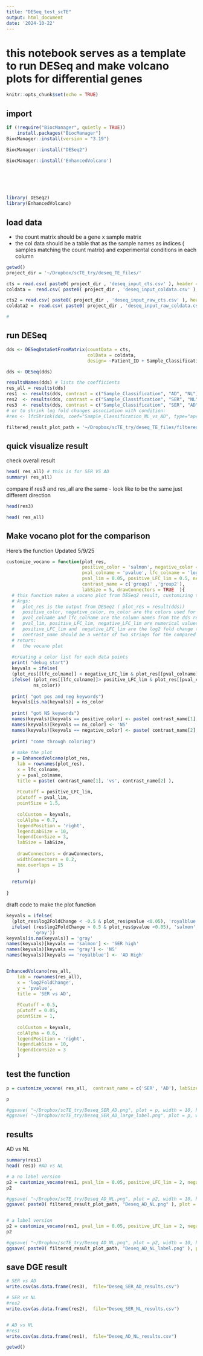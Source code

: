 ```yaml
---
title: "DESeq_test_scTE"
output: html_document
date: '2024-10-22'
---
```

# this notebook serves as a template to run DESeq and make volcano plots for differential genes

```r
knitr::opts_chunk$set(echo = TRUE)
```

## import 
```r


if (!require("BiocManager", quietly = TRUE))
    install.packages("BiocManager")
BiocManager::install(version = "3.19")

BiocManager::install("DESeq2")

BiocManager::install('EnhancedVolcano')






library( DESeq2)
library(EnhancedVolcano)

```

## load data
- the count matrix should be a gene x sample matrix 
- the col data should be a table that as the sample names as indices ( samples matching the count matrix) and experimental conditions in each column

```r
getwd()
project_dir = '~/Dropbox/scTE_try/deseq_TE_files/'

cts = read.csv( paste0( project_dir , 'deseq_input_cts.csv' ), header = TRUE,row.names = 1, check.names = FALSE )
coldata =  read.csv( paste0( project_dir , 'deseq_input_coldata.csv' ), stringsAsFactors = TRUE) 

cts2 = read.csv( paste0( project_dir , 'deseq_input_raw_cts.csv' ), header = TRUE,row.names = 1, check.names = FALSE )
coldata2 =  read.csv( paste0( project_dir , 'deseq_input_raw_coldata.csv' ), stringsAsFactors = TRUE) 

#
```

## run DESeq 
```r
dds <- DESeqDataSetFromMatrix(countData = cts,
                              colData = coldata,
                              design= ~Patient_ID + Sample_Classification)

dds <- DESeq(dds)

resultsNames(dds) # lists the coefficients
res_all = results(dds)
res1  <- results(dds, contrast = c("Sample_Classification", "AD", "NL"))
res2  <- results(dds, contrast = c("Sample_Classification", "SER", "NL"))
res3  <- results(dds, contrast = c("Sample_Classification", "SER", "AD"))
# or to shrink log fold changes association with condition:
#res <- lfcShrink(dds, coef="Sample_Classification_NL_vs_AD", type="apeglm")

filtered_result_plot_path = '~/Dropbox/scTE_try/deseq_TE_files/filtered_res_plots/'

```

## quick visualize result

check overall result
```r
head( res_all) # this is for SER VS AD
summary( res_all)
```
compare if res3 and res_all are the same
- look like to be the same just different direction
```r
head(res3)
```
```r
head( res_all)
```

## Make vocano plot for the comparison

Here's the function
Updated 5/9/25
```r
customize_vocano = function(plot_res, 
                            positive_color = 'salmon', negative_color = 'royalblue', ns_color = 'gray',
                            pval_colname = 'pvalue', lfc_colname = 'log2FoldChange', 
                            pval_lim = 0.05, positive_LFC_lim = 0.5, negative_LFC_lim = -0.5, 
                            contrast_name = c('group1' ,'group2'), 
                            labSize = 5, drawConnectors = TRUE  ){
  # this function makes a vocano plot from DESeq2 result, customizing the color scheme and thresholding limits for the LFC and p-vals
  # Args:
  #   plot_res is the output from DESeq2 ( plot_res = result(dds))
  #   positive_color, negative_color, ns_color are the colors used for the significant genes that are up, down or ns regulated in the comparison group
  #   pval_colname and lfc_colname are the column names from the dds result that would be used for the plot. Defaults are pvale and log2FolkdChange, but some times, might prefer padj as pvalues
  #   pval_lim, positive_LFC_lim, negative_LFC_lim are numerical values for the thresholds 
  #   positive_LFC_lim and  negative_LFC_lim are the log2 fold change thresholds 
  #   contrast_name should be a vector of two strings for the compared variable names in the same order as DESeq output ( eg. ['SER', 'AD'])
  # return:
  #   the vocano plot
  
  #creating a color list for each data points
  print( "debug start")
  keyvals = ifelse( 
  (plot_res[[lfc_colname]] < negative_LFC_lim & plot_res[[pval_colname]] < pval_lim), negative_color, 
  ifelse( (plot_res[[lfc_colname]]> positive_LFC_lim & plot_res[[pval_colname]] < pval_lim), positive_color,
          ns_color))
  
  print( "got pos and neg keywords")
  keyvals[is.na(keyvals)] = ns_color
  
  print( "got NS keywords")
  names(keyvals)[keyvals == positive_color] <- paste( contrast_name[1], 'High')
  names(keyvals)[keyvals == ns_color] <- 'NS'
  names(keyvals)[keyvals == negative_color] <- paste( contrast_name[2], 'High')
  
  print( "come through coloring")
  
  # make the plot
  p = EnhancedVolcano(plot_res,
    lab = rownames(plot_res),
    x = lfc_colname,
    y = pval_colname,
    title = paste( contrast_name[1], 'vs', contrast_name[2] ), 
    
    FCcutoff = positive_LFC_lim, 
    pCutoff = pval_lim, 
    pointSize = 1.5,
    
    colCustom = keyvals,
    colAlpha = 0.7,
    legendPosition = 'right',
    legendLabSize = 10,
    legendIconSize = 3,
    labSize = labSize,
    
    drawConnectors = drawConnectors,
    widthConnectors = 0.2,
    max.overlaps = 15
    )
  
  return(p)
  
}

```


draft code to make the plot function
```r

keyvals = ifelse( 
  (plot_res$log2FoldChange < -0.5 & plot_res$pvalue <0.05), 'royalblue', 
  ifelse( (res$log2FoldChange > 0.5 & plot_res$pvalue <0.05), 'salmon',
          'gray'))
keyvals[is.na(keyvals)] = 'gray'
names(keyvals)[keyvals == 'salmon'] <- 'SER high'
names(keyvals)[keyvals == 'gray'] <- 'NS'
names(keyvals)[keyvals == 'royalblue'] <- 'AD High'


EnhancedVolcano(res_all,
    lab = rownames(res_all),
    x = 'log2FoldChange',
    y = 'pvalue',
    title = 'SER vs AD', 
    
    FCcutoff = 0.5, 
    pCutoff = 0.05, 
    pointSize = 1,
    
    colCustom = keyvals,
    colAlpha = 0.6,
    legendPosition = 'right',
    legendLabSize = 10,
    legendIconSize = 3
    )
```

## test the function
```r
p = customize_vocano( res_all,  contrast_name = c('SER', 'AD'), labSize = 8)

p

#ggsave( "~/Dropbox/scTE_try/Deseq_SER_AD.png", plot = p, width = 10, height =8, dpi = 300 )
#ggsave( "~/Dropbox/scTE_try/Deseq_SER_AD_large_label.png", plot = p, width = 10, height =8, dpi = 300 )

```



## results

AD vs NL
```r
summary(res1)
head( res1) #AD vs NL 
```

```r

# a no label version
p2 = customize_vocano(res1, pval_lim = 0.05, positive_LFC_lim = 2, negative_LFC_lim = -2,   contrast_name = c( 'AD', 'NL'), positive_color = 'royalblue', negative_color = 'orange', labSize = 0, drawConnectors = FALSE )
p2

#ggsave( "~/Dropbox/scTE_try/Deseq_AD_NL.png", plot = p2, width = 10, height =8, dpi = 300 )
ggsave( paste0( filtered_result_plot_path, "Deseq_AD_NL.png" ), plot = p2, width = 10, height =8, dpi = 300 )


# a label version
p2 = customize_vocano(res1, pval_lim = 0.05, positive_LFC_lim = 2, negative_LFC_lim = -2,   contrast_name = c( 'AD', 'NL'), positive_color = 'royalblue', negative_color = 'orange', labSize = 5, drawConnectors = TRUE )
p2

#ggsave( "~/Dropbox/scTE_try/Deseq_AD_NL.png", plot = p2, width = 10, height =8, dpi = 300 )
ggsave( paste0( filtered_result_plot_path, "Deseq_AD_NL_label.png" ), plot = p2, width = 10, height =8, dpi = 300 )

```



## save DGE result
```r
# SER vs AD
write.csv(as.data.frame(res3),  file="Deseq_SER_AD_results.csv")

# SER vs NL
#res2
write.csv(as.data.frame(res2),  file="Deseq_SER_NL_results.csv")


# AD vs NL
#res1
write.csv(as.data.frame(res1),  file="Deseq_AD_NL_results.csv")

getwd()
```

